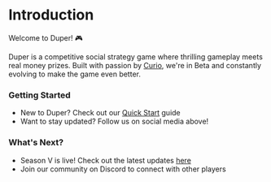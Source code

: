 # Introduction

Welcome to Duper! 🎮

Duper is a competitive social strategy game where thrilling gameplay meets real money prizes. Built with passion by [Curio](https://www.curio.gg), we're in Beta and constantly evolving to make the game even better.

### Getting Started
- New to Duper? Check out our [Quick Start](/quick-start) guide
- Want to stay updated? Follow us on social media above! 

### What's Next?
- Season V is live! Check out the latest updates [here](/season-5)
- Join our community on Discord to connect with other players
